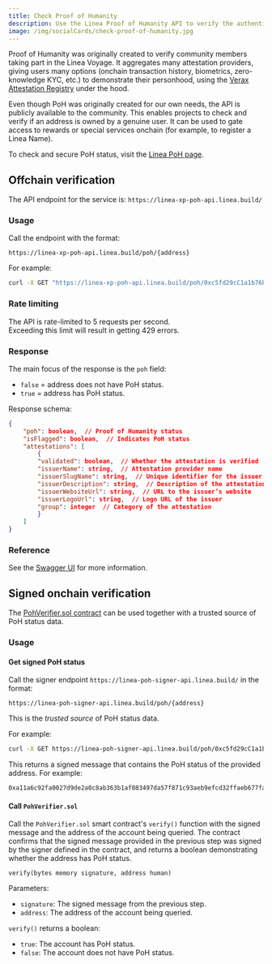 ```yaml
---
title: Check Proof of Humanity
description: Use the Linea Proof of Humanity API to verify the authenticity of your users.
image: /img/socialCards/check-proof-of-humanity.jpg
---
```



Proof of Humanity was originally created to verify community members taking part in the Linea Voyage. 
It aggregates many attestation providers, giving users many options (onchain transaction history, 
biometrics, zero-knowledge KYC, etc.) to demonstrate their personhood, using the [Verax Attestation Registry](https://www.ver.ax/) 
under the hood.

Even though PoH was originally created for our own needs, the API is publicly available to the 
community. This enables projects to check and verify if an address is owned by a genuine user. It 
can be used to gate access to rewards or special services onchain (for example, to register a Linea 
Name).

To check and secure PoH status, visit the [Linea PoH page](https://poh.linea.build/).

## Offchain verification

The API endpoint for the service is: `https://linea-xp-poh-api.linea.build/`

### Usage

Call the endpoint with the format:

```
https://linea-xp-poh-api.linea.build/poh/{address}
```

For example: 

```bash
curl -X GET "https://linea-xp-poh-api.linea.build/poh/0xc5fd29cC1a1b76ba52873fF943FEDFDD36cF46C6"
```

### Rate limiting

The API is rate-limited to 5 requests per second.  
Exceeding this limit will result in getting 429 errors.

### Response

The main focus of the response is the `poh` field:
- `false` = address does not have PoH status.
- `true` = address has PoH status.

Response schema:

```json
{
    "poh": boolean,  // Proof of Humanity status
    "isFlagged": boolean,  // Indicates PoH status
    "attestations": [
        {
        "validated": boolean,  // Whether the attestation is verified
        "issuerName": string,  // Attestation provider name
        "issuerSlugName": string,  // Unique identifier for the issuer
        "issuerDescription": string,  // Description of the attestation
        "issuerWebsiteUrl": string,  // URL to the issuer’s website
        "issuerLogoUrl": string,  // Logo URL of the issuer
        "group": integer  // Category of the attestation
        }
    ]
}
```

### Reference

See the [Swagger UI](https://linea-xp-poh-api.linea.build/#/PoH/PohController_getOnePOH) for more 
information. 

## Signed onchain verification

The [PohVerifier.sol contract](https://lineascan.build/address/0xBf14cFAFD7B83f6de881ae6dc10796ddD7220831) 
can be used together with a trusted source of PoH status data.

### Usage

#### Get signed PoH status

Call the signer endpoint `https://linea-poh-signer-api.linea.build/` in the format:

```
https://linea-poh-signer-api.linea.build/poh/{address}
```

This is the _trusted source_ of PoH status data. 

For example:
```bash
curl -X GET https://linea-poh-signer-api.linea.build/poh/0xc5fd29cC1a1b76ba52873fF943FEDFDD36cF46C6
```

This returns a signed message that contains the PoH status of the provided address. For example:

```
0xa11a6c92fa0027d9de2a0c8ab363b1af083497da57f871c93aeb9efcd32ffaeb677fafb2c005e8165181713220b8a1da2f70ed31d7820b8fa086a8e7361dbf121c
```

#### Call `PohVerifier.sol`

Call the `PohVerifier.sol` smart contract's `verify()` function with the signed message and the 
address of the account being queried. The contract confirms that the signed message provided in the 
previous step was signed by the signer defined in the contract, and returns a boolean demonstrating
whether the address has PoH status.

```
verify(bytes memory signature, address human)
```

Parameters:
- `signature`: The signed message from the previous step.
- `address`: The address of the account being queried.

`verify()` returns a boolean:
- `true`: The account has PoH status.
- `false`: The account does not have PoH status.
